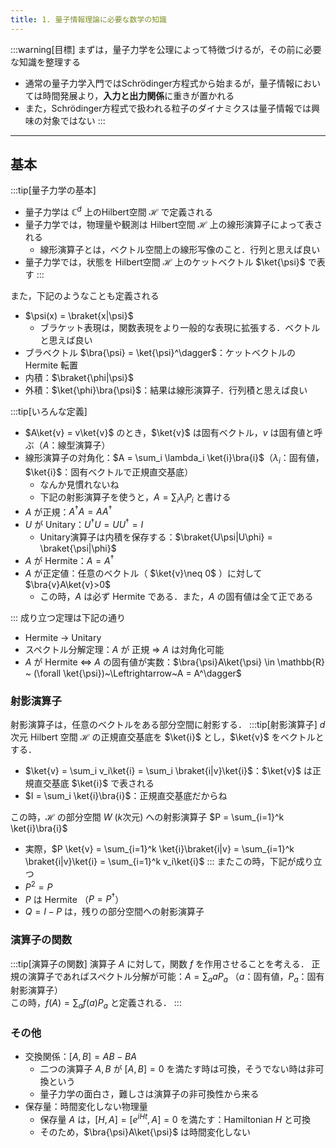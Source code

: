 ```yaml
---
title: 1. 量子情報理論に必要な数学の知識
---
```


:::warning[目標]
まずは，量子力学を公理によって特徴づけるが，その前に必要な知識を整理する
- 通常の量子力学入門ではSchrödinger方程式から始まるが，量子情報においては時間発展より，**入力と出力関係**に重きが置かれる
- また，Schrödinger方程式で扱われる粒子のダイナミクスは量子情報では興味の対象ではない
:::

---
## 基本
:::tip[量子力学の基本]
- 量子力学は $\mathbb{C}^d$  上のHilbert空間 $\mathscr{H}$ で定義される
- 量子力学では，物理量や観測は Hilbert空間 $\mathscr{H}$ 上の線形演算子によって表される
    - 線形演算子とは，ベクトル空間上の線形写像のこと．行列と思えば良い
- 量子力学では，状態を Hilbert空間 $\mathscr{H}$ 上のケットベクトル $\ket{\psi}$ で表す
:::

また，下記のようなことも定義される
- $\psi(x) = \braket{x|\psi}$
    - ブラケット表現は，関数表現をより一般的な表現に拡張する．ベクトルと思えば良い
- ブラベクトル $\bra{\psi} = \ket{\psi}^\dagger$：ケットベクトルの Hermite 転置
- 内積：$\braket{\phi|\psi}$ 
- 外積：$\ket{\phi}\bra{\psi}$：結果は線形演算子．行列積と思えば良い


:::tip[いろんな定義]
- $A\ket{v} = v\ket{v}$ のとき，$\ket{v}$ は固有ベクトル，$v$ は固有値と呼ぶ（$A$：線型演算子）
- 線形演算子の対角化：$A = \sum_i \lambda_i \ket{i}\bra{i}$（$\lambda_i$：固有値，$\ket{i}$：固有ベクトルで正規直交基底）
    - なんか見慣れないね
    - 下記の射影演算子を使うと，$A = \sum_i \lambda_i P_i$ と書ける
- $A$ が正規：$A^\dagger A = AA^\dagger$
- $U$ が Unitary：$U^\dagger U = UU^\dagger = I$
    - Unitary演算子は内積を保存する：$\braket{U\psi|U\phi} = \braket{\psi|\phi}$
- $A$ が Hermite：$A = A^\dagger$
- $A$ が正定値：任意のベクトル（ $\ket{v}\neq 0$ ）に対して $\bra{v}A\ket{v}>0$
    - この時，$A$ は必ず Hermite である．また，$A$ の固有値は全て正である

:::
成り立つ定理は下記の通り
- Hermite $\to$ Unitary
- スペクトル分解定理：$A$ が 正規 $\Rightarrow$ $A$ は対角化可能
- $A$ が Hermite $\Leftrightarrow$ $A$ の固有値が実数：$\bra{\psi}A\ket{\psi} \in \mathbb{R} ~ (\forall \ket{\psi})~\Leftrightarrow~A = A^\dagger$

### 射影演算子
射影演算子は，任意のベクトルをある部分空間に射影する．
:::tip[射影演算子]
$d$ 次元 Hilbert 空間 $\mathscr{H}$ の正規直交基底を $\ket{i}$ とし，$\ket{v}$ をベクトルとする．
- $\ket{v} = \sum_i v_i\ket{i} = \sum_i \braket{i|v}\ket{i}$：$\ket{v}$ は正規直交基底 $\ket{i}$ で表される
- $I = \sum_i \ket{i}\bra{i}$：正規直交基底だからね

この時，$\mathscr{H}$ の部分空間 $W$ ($k$次元) への射影演算子 $P = \sum_{i=1}^k \ket{i}\bra{i}$
- 実際，$P \ket{v} = \sum_{i=1}^k \ket{i}\braket{i|v} = \sum_{i=1}^k \braket{i|v}\ket{i} = \sum_{i=1}^k v_i\ket{i}$
:::
またこの時，下記が成り立つ
- $P^2 = P$
- $P$ は Hermite （$P = P^\dagger$）
- $Q = I - P$ は，残りの部分空間への射影演算子

### 演算子の関数
:::tip[演算子の関数]
演算子 $A$ に対して，関数 $f$ を作用させることを考える．
正規の演算子であればスペクトル分解が可能：$A = \sum_a aP_a$ （$a$：固有値，$P_a$：固有射影演算子）  
この時，$f(A) = \sum_a f(a)P_a$ と定義される．
:::

### その他
-   交換関係：$[A,B] = AB - BA$
    - 二つの演算子 $A,B$ が $[A,B] = 0$ を満たす時は可換，そうでない時は非可換という
    - 量子力学の面白さ，難しさは演算子の非可換性から来る
- 保存量：時間変化しない物理量
    - 保存量 $A$ は，$[H,A] = [e^{iHt},A] = 0$ を満たす：Hamiltonian $H$ と可換
    - そのため，$\bra{\psi}A\ket{\psi}$ は時間変化しない
